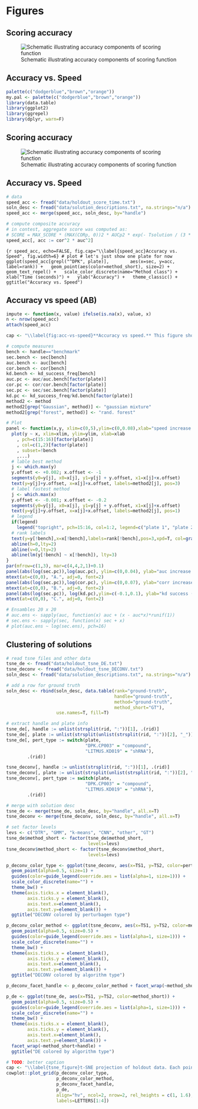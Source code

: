 # Figures

## Scoring accuracy
![Schematic illustrating accuracy components of scoring function](figures/deconvolution_contest Fig2_Final_revised.png)

## Accuracy vs. Speed
```r
palette(c("dodgerblue","brown","orange"))
my.pal <- palette(c("dodgerblue","brown","orange"))
library(data.table)
library(ggplot2)
library(ggrepel)
library(dplyr, warn=F)
```

## Scoring accuracy
![Schematic illustrating accuracy components of scoring function](figures/deconvolution_contest Fig2_Final_revised.png)

## Accuracy vs. Speed

```r
# data
speed_acc <- fread("data/holdout_score_time.txt")
soln_desc <- fread("data/solution_descriptions.txt", na.strings="n/a")
speed_acc <- merge(speed_acc, soln_desc, by="handle")
```

```r
# compute composite accuracy
# in contest, aggregate score was computed as:
# SCORE = MAX_SCORE * (MAX(CORp, 0))2 * AUCp2 * exp(- Tsolution / (3 * Tbenchmark) )
speed_acc[, acc := cor^2 * auc^2]
```


```{r speed_acc, echo=FALSE, fig.cap="\\label{speed_acc}Accuracy vs. Speed", fig.width=6}
# plot
# let's just show one plate for now
ggplot(speed_acc[grepl("^DPK", plate)],
       aes(x=sec, y=acc, label=rank)) +
  geom_point(aes(color=method_short), size=2) +
  geom_text_repel() +
  scale_color_discrete(name="Method class") +
  xlab("Time (seconds)") +
  ylab("Accuracy") +
  theme_classic() +
  ggtitle("Accuracy vs. Speed")
```

## Accuracy vs speed (AB)

```r
impute <- function(x, value) ifelse(is.na(x), value, x)
n <- nrow(speed_acc)
attach(speed_acc)
```

```r
cap <- "\\label{fig:acc-vs-speed}**Accuracy vs speed.** This figure shows the relationship between improvements in AUC (A.), correlation (B.) and fraction of correctly predicted knocked-down genes(C.) and improvements in speed for the top-nine solutions. These measures are computed for each of the plates on the holdout dataset. Labels at the dots indicate the rank of the submission in the final leaderboard (1 = first best, 2 = second best, etc.). Dashed lines indicate levels with no improvement over the benchmark. Dotted lines indicate (ols) association between accuracy and speed improvements. The name of the most accurate and fastest approach are highlighted in each panel."

# compute measures
bench <- handle=="benchmark"
sec.bench <- sec[bench]
auc.bench <- auc[bench]
cor.bench <- cor[bench]
kd.bench <- kd_success_freq[bench]
auc.pc <- auc/auc.bench[factor(plate)]
cor.pc <- cor/cor.bench[factor(plate)]
sec.pc <- sec/sec.bench[factor(plate)]
kd.pc <- kd_success_freq/kd.bench[factor(plate)]
method2 <- method
method2[grep("Gaussian", method)] <- "gaussian mixture"
method2[grep("forest", method)] <- "rand. forest"

# Plot
panel <- function(x,y, xlim=c(0,5),ylim=c(0,0.08),xlab="speed increase (%)", legend=T, ...){
  plot(y ~ x, xlim=xlim, ylim=ylim, xlab=xlab
    , pch=c(15:16)[factor(plate)]
    , col=c(1,2)[factor(plate)]
    , subset=!bench
    ,...)
  # lable best method
  j <- which.max(y)
  y.offset <- +0.002; x.offset <- -1
  segments(y0=y[j], x0=x[j], y1=y[j] + y.offset, x1=x[j]+x.offset)
  text(y=y[j]+y.offset, x=x[j]+x.offset, labels=method2[j], pos=3)
  # label fastest method
  j <- which.max(x)
  y.offset <- -0.001; x.offset <- -0.2
  segments(y0=y[j], x0=x[j], y1=y[j] + y.offset, x1=x[j]+x.offset)
  text(y=y[j]+y.offset, x=x[j]+x.offset, labels=method2[j], pos=1)
  # legend
  if(legend)
    legend("topright", pch=15:16, col=1:2, legend=c("plate 1", "plate 2"), bty="n")
  # rank labels
  text(y=y[!bench],x=x[!bench],labels=rank[!bench],pos=3,xpd=T, col=gray(.75))
  abline(h=0,lty=2)
  abline(v=0,lty=2)
  abline(lm(y[!bench] ~ x[!bench]), lty=3)
}
par(mfrow=c(1,3), mar=c(4,4,2,1)+0.1)
panel(abs(log(sec.pc)),log(auc.pc), ylim=c(0,0.04), ylab="auc increase (%)")
mtext(at=c(0,0), "A.", adj=0, font=2)
panel(abs(log(sec.pc)),log(cor.pc), ylim=c(0,0.07), ylab="corr increase (%)")
mtext(at=c(0,0), "B.", adj=0, font=2)
panel(abs(log(sec.pc)), log(kd.pc),ylim=c(-0.1,0.1), ylab="kd success (%)")
mtext(at=c(0,0), "C.", adj=0, font=2)

# Ensambles 20 x 20
# auc.ens <- sapply(auc, function(x) auc + (x - auc*x)*runif(1))
# sec.ens <- sapply(sec, function(x) sec + x)
# plot(auc.ens ~ log(sec.ens), pch=16)
```

## Clustering of solutions
```r
# read tsne files and other data
tsne_de <- fread("data/holdout_tsne_DE.txt")
tsne_deconv <- fread("data/holdout_tsne_DECONV.txt")
soln_desc <- fread("data/solution_descriptions.txt", na.strings="n/a")

# add a row for ground truth
soln_desc <- rbind(soln_desc, data.table(rank="ground-truth",
                                         handle="ground-truth",
                                         method="ground-truth",
                                         method_short="GT"),
                   use.names=T, fill=T)

# extract handle and plate info
tsne_de[, handle := unlist(strsplit(rid, ":"))[1], .(rid)]
tsne_de[, plate := unlist(strsplit(unlist(strsplit(rid, ":"))[2], "_"))[1], .(rid)]
tsne_de[, pert_type := switch(plate,
                              "DPK.CP003" = "compound",
                              "LITMUS.KD019" = "shRNA"),
        .(rid)]

tsne_deconv[, handle := unlist(strsplit(rid, ":"))[1], .(rid)]
tsne_deconv[, plate := unlist(strsplit(unlist(strsplit(rid, ":"))[2], "_"))[1], .(rid)]
tsne_deconv[, pert_type := switch(plate,
                              "DPK.CP003" = "compound",
                              "LITMUS.KD019" = "shRNA"),
        .(rid)]

# merge with solution desc
tsne_de <- merge(tsne_de, soln_desc, by="handle", all.x=T)
tsne_deconv <- merge(tsne_deconv, soln_desc, by="handle", all.x=T)

# set factor levels
levs <- c("DTR", "GMM", "k-means", "CNN", "other", "GT")
tsne_de$method_short <- factor(tsne_de$method_short,
                               levels=levs)
tsne_deconv$method_short <- factor(tsne_deconv$method_short,
                               levels=levs)
```

```r
p_deconv_color_type <- ggplot(tsne_deconv, aes(x=TS1, y=TS2, color=pert_type)) +
  geom_point(alpha=0.5, size=1) +
  guides(color=guide_legend(override.aes = list(alpha=1, size=1))) +
  scale_color_discrete(name="") +
  theme_bw() +
  theme(axis.ticks.x = element_blank(),
        axis.ticks.y = element_blank(),
        axis.text.x=element_blank(),
        axis.text.y=element_blank()) +
  ggtitle("DECONV colored by perturbagen type")
```

```r
p_deconv_color_method <- ggplot(tsne_deconv, aes(x=TS1, y=TS2, color=method_short)) +
  geom_point(alpha=0.5, size=0.5) +
  guides(color=guide_legend(override.aes = list(alpha=1, size=1))) +
  scale_color_discrete(name="") +
  theme_bw() + 
  theme(axis.ticks.x = element_blank(),
        axis.ticks.y = element_blank(),
        axis.text.x=element_blank(),
        axis.text.y=element_blank()) +
  ggtitle("DECONV colored by algorithm type")
```

```r
p_deconv_facet_handle <- p_deconv_color_method + facet_wrap(~method_short+handle)
```


```r
p_de <- ggplot(tsne_de, aes(x=TS1, y=TS2, color=method_short)) +
  geom_point(alpha=0.5, size=0.5) +
  guides(color=guide_legend(override.aes = list(alpha=1, size=1))) +
  scale_color_discrete(name="") +
  theme_bw() +
  theme(axis.ticks.x = element_blank(),
        axis.ticks.y = element_blank(),
        axis.text.x=element_blank(),
        axis.text.y=element_blank()) +
  facet_wrap(~method_short+handle) +
  ggtitle("DE colored by algorithm type")
```

```r
# TODO: better caption
cap <- "\\label{tsne_figure}t-SNE projection of holdout data. Each point represents the 2D projection of a sample generated by UNI ground truth (GT) or applying one of the deconvolution algorithms to DUO data. DECONV data colored by perturbagen type (A) and algorithm type (B). DECONV (C) and DE (D) data colored by algorithm type and stratified by each individual implementation."
cowplot::plot_grid(p_deconv_color_type,
                   p_deconv_color_method,
                   p_deconv_facet_handle,
                   p_de,
                   align="hv", ncol=2, nrow=2, rel_heights = c(1, 1.6),
                   labels=LETTERS[1:4])
```

